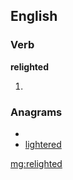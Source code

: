 ==English==

===Verb===
'''relighted'''

# {{past of|[[relight]]}}

===Anagrams===
* {{alphagram|deeghilrt}}
* [[lightered#English|lightered]]

[[mg:relighted]]